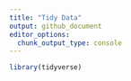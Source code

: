 ```yaml
---
title: "Tidy Data"
output: github_document
editor_options: 
  chunk_output_type: console
---
```


```r
library(tidyverse)
```


